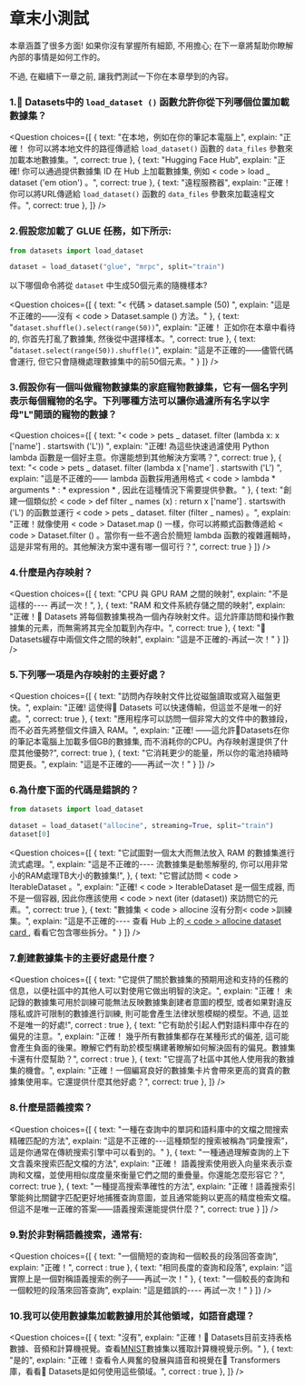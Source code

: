 <!-- DISABLE-FRONTMATTER-SECTIONS -->

# 章末小測試

<CourseFloatingBanner
    chapter={5}
    classNames="absolute z-10 right-0 top-0"
/>

本章涵蓋了很多方面! 如果你沒有掌握所有細節, 不用擔心; 在下一章將幫助你瞭解內部的事情是如何工作的。

不過, 在繼續下一章之前, 讓我們測試一下你在本章學到的內容。

### 1.🤗 Datasets中的 `load_dataset ()` 函數允許你從下列哪個位置加載數據集？
<Question
	choices={[
		{
			text: "在本地，例如在你的筆記本電腦上",
			explain: "正確！ 你可以將本地文件的路徑傳遞給 <code>load_dataset()</code> 函數的 <code>data_files</code> 參數來加載本地數據集。",
			correct: true
		},
		{
			text: "Hugging Face Hub",
			explain: "正確! 你可以通過提供數據集 ID 在 Hub 上加載數據集, 例如 < code > load _ dataset ('em otion') </code > 。",
			correct: true
		},
		{
			text: "遠程服務器",
			explain: "正確！ 你可以將URL傳遞給 <code>load_dataset()</code> 函數的 <code>data_files</code> 參數來加載遠程文件。",
			correct: true
		},
	]}
/>

### 2.假設您加載了 GLUE 任務，如下所示:
```py
from datasets import load_dataset

dataset = load_dataset("glue", "mrpc", split="train")
```

以下哪個命令將從 `dataset` 中生成50個元素的隨機樣本?

<Question
	choices={[
		{
			text: "< 代碼 > dataset.sample (50) </code >",
			explain: "這是不正確的——沒有 < code > Dataset.sample () </code > 方法。"
		},
		{
			text: "<code>dataset.shuffle().select(range(50))</code>",
			explain: "正確！ 正如你在本章中看待的, 你首先打亂了數據集, 然後從中選擇樣本。",
			correct: true
		},
		{
			text: "<code>dataset.select(range(50)).shuffle()</code>",
			explain: "這是不正確的——儘管代碼會運行, 但它只會隨機處理數據集中的前50個元素。"
		}
	]}
/>

### 3.假設你有一個叫做寵物數據集的家庭寵物數據集，它有一個名字列表示每個寵物的名字。下列哪種方法可以讓你過濾所有名字以字母"L"開頭的寵物的數據？
<Question
	choices={[
		{
			text: "< code > pets _ dataset. filter (lambda x: x ['name'] . startswith ('L')) </code >",
			explain: "正確! 為這些快速過濾使用 Python lambda 函數是一個好主意。你還能想到其他解決方案嗎？",
			correct: true
		},
		{
			text: "< code > pets _ dataset. filter (lambda x ['name'] . startswith ('L') </code >",
			explain: "這是不正確的—— lambda 函數採用通用格式 < code > lambda * arguments * : * expression * </code >, 因此在這種情況下需要提供參數。"
		},
		{
			text: "創建一個類似於 < code > def filter _ names (x) : return x ['name'] . startswith ('L') </code > 的函數並運行 < code > pets _ dataset. filter (filter _ names) </code > 。",
			explain: "正確！就像使用 < code > Dataset.map () </code > 一樣，你可以將顯式函數傳遞給 < code > Dataset.filter () </code > 。當你有一些不適合於簡短 lambda 函數的複雜邏輯時，這是非常有用的。其他解決方案中還有哪一個可行？",
			correct: true
		}
	]}
/>

### 4.什麼是內存映射？
<Question
	choices={[
		{
			text: "CPU 與 GPU RAM 之間的映射",
			explain: "不是這樣的---- 再試一次！",
		},
		{
			text: "RAM 和文件系統存儲之間的映射",
			explain: "正確！🤗 Datasets 將每個數據集視為一個內存映射文件。這允許庫訪問和操作數據集的元素，而無需將其完全加載到內存中。",
			correct: true
		},
		{
			text: "🤗 Datasets緩存中兩個文件之間的映射",
			explain: "這是不正確的-再試一次！"
		}
	]}
/>

### 5.下列哪一項是內存映射的主要好處？
<Question
	choices={[
		{
			text: "訪問內存映射文件比從磁盤讀取或寫入磁盤更快。",
			explain: "正確! 這使得🤗 Datasets 可以快速傳輸，但這並不是唯一的好處。",
			correct: true
		},
		{
			text: "應用程序可以訪問一個非常大的文件中的數據段，而不必首先將整個文件讀入 RAM。",
			explain: "正確! ——這允許🤗Datasets在你的筆記本電腦上加載多個GB的數據集, 而不消耗你的CPU。內存映射還提供了什麼其他優勢?",
			correct: true
		},
		{
			text: "它消耗更少的能量，所以你的電池持續時間更長。",
			explain: "這是不正確的——再試一次！"
		}
	]}
/>

### 6.為什麼下面的代碼是錯誤的？
```py
from datasets import load_dataset

dataset = load_dataset("allocine", streaming=True, split="train")
dataset[0]
```

<Question
	choices={[
		{
			text: "它試圖對一個太大而無法放入 RAM 的數據集進行流式處理。",
			explain: "這是不正確的---- 流數據集是動態解壓的, 你可以用非常小的RAM處理TB大小的數據集!",
		},
		{
			text: "它嘗試訪問 < code > IterableDataset </code > 。",
			explain: "正確! < code > IterableDataset </code > 是一個生成器, 而不是一個容器, 因此你應該使用 < code > next (iter (dataset)) </code > 來訪問它的元素。",
			correct: true
		},
		{
			text: "數據集 < code > allocine </code > 沒有分割< code >訓練集</code >。",
			explain: "這是不正確的---- 查看 Hub 上的[ < code > allocine </code > dataset card ]( https://huggingface.co/datasets/allocine ), 看看它包含哪些拆分。"
		}
	]}
/>

### 7.創建數據集卡的主要好處是什麼？
<Question
	choices={[
		{
			text: "它提供了關於數據集的預期用途和支持的任務的信息，以便社區中的其他人可以對使用它做出明智的決定。",
			explain: "正確！ 未記錄的數據集可用於訓練可能無法反映數據集創建者意圖的模型, 或者如果對違反隱私或許可限制的數據進行訓練, 則可能會產生法律狀態模糊的模型。不過, 這並不是唯一的好處!",
			correct : true
		},
		{
			text: "它有助於引起人們對語料庫中存在的偏見的注意。",
			explain: "正確！ 幾乎所有數據集都存在某種形式的偏差, 這可能會產生負面的後果。瞭解它們有助於模型構建著瞭解如何解決固有的偏見。數據集卡還有什麼幫助？",
			correct : true
		},
		{
			text: "它提高了社區中其他人使用我的數據集的機會。",
			explain: "正確！一個編寫良好的數據集卡片會帶來更高的寶貴的數據集使用率。它還提供什麼其他好處？",
			correct: true
		},
	]}
/>


### 8.什麼是語義搜索？
<Question
	choices={[
		{
			text: "一種在查詢中的單詞和語料庫中的文檔之間搜索精確匹配的方法",
			explain: "這是不正確的---這種類型的搜索被稱為“詞彙搜索”，這是你通常在傳統搜索引擎中可以看到的。"
		},
		{
			text: "一種通過理解查詢的上下文含義來搜索匹配文檔的方法",
			explain: "正確！ 語義搜索使用嵌入向量來表示查詢和文檔，並使用相似度度量來衡量它們之間的重疊量。你還能怎麼形容它？",
			correct: true
		},
		{
			text: "一種提高搜索準確性的方法",
			explain: "正確！語義搜索引擎能夠比關鍵字匹配更好地捕獲查詢意圖，並且通常能夠以更高的精度檢索文檔。但這不是唯一正確的答案——語義搜索還能提供什麼？",
			correct: true
		}
	]}
/>

### 9.對於非對稱語義搜索，通常有:
<Question
	choices={[
		{
			text: "一個簡短的查詢和一個較長的段落回答查詢",
			explain: "正確！",
			correct : true
		},
		{
			text: "相同長度的查詢和段落",
			explain: "這實際上是一個對稱語義搜索的例子——再試一次！"
		},
		{
			text: "一個較長的查詢和一個較短的段落來回答查詢",
			explain: "這是錯誤的---- 再試一次！"
		}
	]}
/>

### 10.我可以使用數據集加載數據用於其他領域，如語音處理？
<Question
	choices={[
		{
			text: "沒有",
			explain: "正確！🤗 Datasets目前支持表格數據、音頻和計算機視覺。查看[MNIST]( https://huggingface.co/datasets/allocine )數據集以獲取計算機視覺示例。"
		},
		{
			text: "是的",
			explain: "正確！查看令人興奮的發展與語音和視覺在🤗 Transformers庫，看看🤗 Datasets是如何使用這些領域。",
			correct : true
		},
	]}
/>
